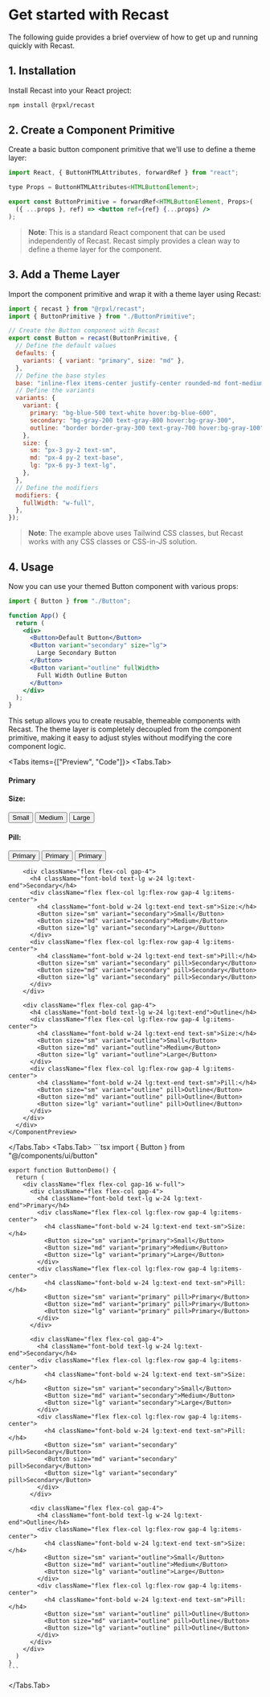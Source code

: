
# Get started with Recast

The following guide provides a brief overview of how to get up and running
quickly with Recast.

## 1. Installation

Install Recast into your React project:

```bash
npm install @rpxl/recast
```

## 2. Create a Component Primitive

Create a basic button component primitive that we'll use to define a theme
layer:

```jsx
import React, { ButtonHTMLAttributes, forwardRef } from "react";

type Props = ButtonHTMLAttributes<HTMLButtonElement>;

export const ButtonPrimitive = forwardRef<HTMLButtonElement, Props>(
  ({ ...props }, ref) => <button ref={ref} {...props} />
);
```

> **Note**: This is a standard React component that can be used independently of
> Recast. Recast simply provides a clean way to define a theme layer for the
> component.

## 3. Add a Theme Layer

Import the component primitive and wrap it with a theme layer using Recast:

```jsx
import { recast } from "@rpxl/recast";
import { ButtonPrimitive } from "./ButtonPrimitive";

// Create the Button component with Recast
export const Button = recast(ButtonPrimitive, {
  // Define the default values
  defaults: {
    variants: { variant: "primary", size: "md" },
  },
  // Define the base styles
  base: "inline-flex items-center justify-center rounded-md font-medium transition-colors",
  // Define the variants
  variants: {
    variant: {
      primary: "bg-blue-500 text-white hover:bg-blue-600",
      secondary: "bg-gray-200 text-gray-800 hover:bg-gray-300",
      outline: "border border-gray-300 text-gray-700 hover:bg-gray-100",
    },
    size: {
      sm: "px-3 py-2 text-sm",
      md: "px-4 py-2 text-base",
      lg: "px-6 py-3 text-lg",
    },
  },
  // Define the modifiers
  modifiers: {
    fullWidth: "w-full",
  },
});
```

> **Note**: The example above uses Tailwind CSS classes, but Recast works with
> any CSS classes or CSS-in-JS solution.

## 4. Usage

Now you can use your themed Button component with various props:

```jsx
import { Button } from "./Button";

function App() {
  return (
    <div>
      <Button>Default Button</Button>
      <Button variant="secondary" size="lg">
        Large Secondary Button
      </Button>
      <Button variant="outline" fullWidth>
        Full Width Outline Button
      </Button>
    </div>
  );
}
```

This setup allows you to create reusable, themeable components with Recast. The
theme layer is completely decoupled from the component primitive, making it easy
to adjust styles without modifying the core component logic.

<Tabs items={["Preview", "Code"]}>
  <Tabs.Tab>
    <ComponentPreview>
      <div className="flex flex-col gap-16 w-full">
        <div className="flex flex-col gap-4">
          <h4 className="font-bold text-lg w-24 lg:text-end">Primary</h4>
          <div className="flex flex-col lg:flex-row gap-4 lg:items-center">
            <h4 className="font-bold w-24 lg:text-end text-sm">Size:</h4>
            <Button size="sm" variant="primary">Small</Button>
            <Button size="md" variant="primary">Medium</Button>
            <Button size="lg" variant="primary">Large</Button>
          </div>
          <div className="flex flex-col lg:flex-row gap-4 lg:items-center">
            <h4 className="font-bold w-24 lg:text-end text-sm">Pill:</h4>
            <Button size="sm" variant="primary" pill>Primary</Button>
            <Button size="md" variant="primary" pill>Primary</Button>
            <Button size="lg" variant="primary" pill>Primary</Button>
          </div>
        </div>

        <div className="flex flex-col gap-4">
          <h4 className="font-bold text-lg w-24 lg:text-end">Secondary</h4>
          <div className="flex flex-col lg:flex-row gap-4 lg:items-center">
            <h4 className="font-bold w-24 lg:text-end text-sm">Size:</h4>
            <Button size="sm" variant="secondary">Small</Button>
            <Button size="md" variant="secondary">Medium</Button>
            <Button size="lg" variant="secondary">Large</Button>
          </div>
          <div className="flex flex-col lg:flex-row gap-4 lg:items-center">
            <h4 className="font-bold w-24 lg:text-end text-sm">Pill:</h4>
            <Button size="sm" variant="secondary" pill>Secondary</Button>
            <Button size="md" variant="secondary" pill>Secondary</Button>
            <Button size="lg" variant="secondary" pill>Secondary</Button>
          </div>
        </div>

        <div className="flex flex-col gap-4">
          <h4 className="font-bold text-lg w-24 lg:text-end">Outline</h4>
          <div className="flex flex-col lg:flex-row gap-4 lg:items-center">
            <h4 className="font-bold w-24 lg:text-end text-sm">Size:</h4>
            <Button size="sm" variant="outline">Small</Button>
            <Button size="md" variant="outline">Medium</Button>
            <Button size="lg" variant="outline">Large</Button>
          </div>
          <div className="flex flex-col lg:flex-row gap-4 lg:items-center">
            <h4 className="font-bold w-24 lg:text-end text-sm">Pill:</h4>
            <Button size="sm" variant="outline" pill>Outline</Button>
            <Button size="md" variant="outline" pill>Outline</Button>
            <Button size="lg" variant="outline" pill>Outline</Button>
          </div>
        </div>
      </div>
    </ComponentPreview>

  </Tabs.Tab>
  <Tabs.Tab>
    ```tsx
    import { Button } from "@/components/ui/button"

    export function ButtonDemo() {
      return (
        <div className="flex flex-col gap-16 w-full">
          <div className="flex flex-col gap-4">
            <h4 className="font-bold text-lg w-24 lg:text-end">Primary</h4>
            <div className="flex flex-col lg:flex-row gap-4 lg:items-center">
              <h4 className="font-bold w-24 lg:text-end text-sm">Size:</h4>
              <Button size="sm" variant="primary">Small</Button>
              <Button size="md" variant="primary">Medium</Button>
              <Button size="lg" variant="primary">Large</Button>
            </div>
            <div className="flex flex-col lg:flex-row gap-4 lg:items-center">
              <h4 className="font-bold w-24 lg:text-end text-sm">Pill:</h4>
              <Button size="sm" variant="primary" pill>Primary</Button>
              <Button size="md" variant="primary" pill>Primary</Button>
              <Button size="lg" variant="primary" pill>Primary</Button>
            </div>
          </div>

          <div className="flex flex-col gap-4">
            <h4 className="font-bold text-lg w-24 lg:text-end">Secondary</h4>
            <div className="flex flex-col lg:flex-row gap-4 lg:items-center">
              <h4 className="font-bold w-24 lg:text-end text-sm">Size:</h4>
              <Button size="sm" variant="secondary">Small</Button>
              <Button size="md" variant="secondary">Medium</Button>
              <Button size="lg" variant="secondary">Large</Button>
            </div>
            <div className="flex flex-col lg:flex-row gap-4 lg:items-center">
              <h4 className="font-bold w-24 lg:text-end text-sm">Pill:</h4>
              <Button size="sm" variant="secondary" pill>Secondary</Button>
              <Button size="md" variant="secondary" pill>Secondary</Button>
              <Button size="lg" variant="secondary" pill>Secondary</Button>
            </div>
          </div>

          <div className="flex flex-col gap-4">
            <h4 className="font-bold text-lg w-24 lg:text-end">Outline</h4>
            <div className="flex flex-col lg:flex-row gap-4 lg:items-center">
              <h4 className="font-bold w-24 lg:text-end text-sm">Size:</h4>
              <Button size="sm" variant="outline">Small</Button>
              <Button size="md" variant="outline">Medium</Button>
              <Button size="lg" variant="outline">Large</Button>
            </div>
            <div className="flex flex-col lg:flex-row gap-4 lg:items-center">
              <h4 className="font-bold w-24 lg:text-end text-sm">Pill:</h4>
              <Button size="sm" variant="outline" pill>Outline</Button>
              <Button size="md" variant="outline" pill>Outline</Button>
              <Button size="lg" variant="outline" pill>Outline</Button>
            </div>
          </div>
        </div>
      )
    }
    ```

  </Tabs.Tab>
</Tabs>
